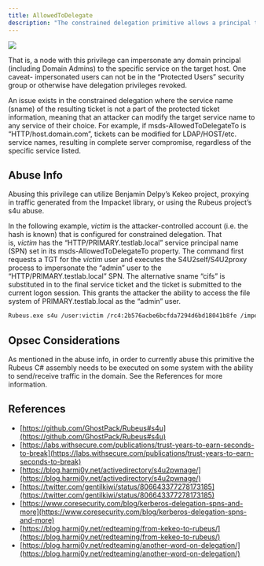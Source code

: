 ---
title: AllowedToDelegate
description: "The constrained delegation primitive allows a principal to authenticate as any user to specific services (found in the msds-AllowedToDelegateTo LDAP property in the source node tab) on the target computer."
---

<Frame>
  <img src="/assets/image-2-1.png"/>
</Frame>


That is, a node with this privilege can impersonate any domain principal (including Domain Admins) to the specific service on the target host. One caveat- impersonated users can not be in the “Protected Users” security group or otherwise have delegation privileges revoked.

An issue exists in the constrained delegation where the service name (sname) of the resulting ticket is not a part of the protected ticket information, meaning that an attacker can modify the target service name to any service of their choice. For example, if msds-AllowedToDelegateTo is “HTTP/host.domain.com”, tickets can be modified for LDAP/HOST/etc. service names, resulting in complete server compromise, regardless of the specific service listed.

## Abuse Info

Abusing this privilege can utilize Benjamin Delpy’s Kekeo project, proxying in traffic generated from the Impacket library, or using the Rubeus project’s s4u abuse.

In the following example, _victim_ is the attacker-controlled account (i.e. the hash is known) that is configured for constrained delegation. That is, _victim_ has the “HTTP/PRIMARY.testlab.local” service principal name (SPN) set in its msds-AllowedToDelegateTo property. The command first requests a TGT for the _victim_ user and executes the S4U2self/S4U2proxy process to impersonate the “admin” user to the “HTTP/PRIMARY.testlab.local” SPN. The alternative sname “cifs” is substituted in to the final service ticket and the ticket is submitted to the current logon session. This grants the attacker the ability to access the file system of PRIMARY.testlab.local as the “admin” user.

```bash
Rubeus.exe s4u /user:victim /rc4:2b576acbe6bcfda7294d6bd18041b8fe /impersonateuser:admin /msdsspn:"HTTP/PRIMARY.testlab.local" /altservice:cifs /ptt
```

## Opsec Considerations

As mentioned in the abuse info, in order to currently abuse this primitive the Rubeus C# assembly needs to be executed on some system with the ability to send/receive traffic in the domain. See the References for more information.

## References
* [https://github.com/GhostPack/Rubeus#s4u](https://github.com/GhostPack/Rubeus#s4u)
* [https://labs.withsecure.com/publications/trust-years-to-earn-seconds-to-break](https://labs.withsecure.com/publications/trust-years-to-earn-seconds-to-break)
* [https://blog.harmj0y.net/activedirectory/s4u2pwnage/](https://blog.harmj0y.net/activedirectory/s4u2pwnage/)
* [https://twitter.com/gentilkiwi/status/806643377278173185](https://twitter.com/gentilkiwi/status/806643377278173185)
* [https://www.coresecurity.com/blog/kerberos-delegation-spns-and-more](https://www.coresecurity.com/blog/kerberos-delegation-spns-and-more)
* [https://blog.harmj0y.net/redteaming/from-kekeo-to-rubeus/](https://blog.harmj0y.net/redteaming/from-kekeo-to-rubeus/)
* [https://blog.harmj0y.net/redteaming/another-word-on-delegation/](https://blog.harmj0y.net/redteaming/another-word-on-delegation/)
